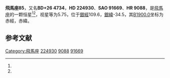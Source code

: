 {{Starbox begin
| name = 飛馬座85
}}
{{Starbox observe
| epoch = [[J2000.0|J2000.0]]
| constell = [[飛馬座|飛馬座]]<ref name=SIMBAD>{{cite web
 | url=http://simbad.u-strasbg.fr/simbad/sim-id?Ident=HR+9088
 | title=Pulsating variable Star
 | publisher=Centre de Données astronomiques de Strasbourg
 | work=SIMBAD
 | accessdate=2012-07-13
 | archive-date=2019-09-16
 | archive-url=https://web.archive.org/web/20190916114837/http://simbad.u-strasbg.fr/simbad/sim-id?Ident=HR+9088
 | dead-url=no
 }}</ref><ref name=DATA>{{cite web
 | url=http://vizier.u-strasbg.fr/viz-bin/VizieR-5?-out.add=.&-source=5050&-corr=PK=HR&-out.max=9999&HR=9088
 | title=VizieR Detailed Page
 | accessdate=2012-07-13
 | archive-date=2019-09-24
 | archive-url=https://web.archive.org/web/20190924201627/http://vizier.u-strasbg.fr/viz-bin/VizieR-5?-out.add=.&-source=5050&-corr=PK=HR&-out.max=9999&HR=9088
 | dead-url=no
 }}</ref>
| 星官 = 
| ra = {{RA|0|2|10.2}}<ref name=SIMBAD /><ref name=DATA />
| dec = {{DEC|+27|4|55}}<ref name=SIMBAD /><ref name=DATA />
| appmag_v = 5.75<ref name=SIMBAD /><ref name=DATA />
}}
{{Starbox character
| class = G5VbFe-2<ref name=SIMBAD /><ref name=DATA />
| b-v = 0.67<ref name=SIMBAD /><ref name=DATA />
| u-b = 0.05<ref name=SIMBAD /><ref name=DATA />
| r-i = 0.43<ref name=SIMBAD /><ref name=DATA />
| variable = 
}}
{{Starbox astrometry
| radial_v = 0.05
| prop_mo_ra = -36
| parallax = 0.083
| p_error = 
}}
{{Starbox catalog
| names =BD+26 4734，[[SAO星表|SAO]] 91669，[[HD星表|HD]] 224930，[[HR星表|HR]] 9088}}
{{Starbox reference |Simbad=HR+9088}}
{{Starbox end}}

'''飛馬座85'''，又名'''BD+26 4734'''，'''HD 224930'''、'''SAO 91669'''、'''HR 9088'''，是[[飛馬座|飛馬座]]的一颗恒星<ref name=SIMBAD /><ref name=DATA />，视星等为5.75，位于[[銀道座標系|銀經]]109.6，[[銀道座標系|銀緯]]-34.5，其[[B1900.0|B1900.0]]坐标为赤經{{RA|23|56|56.7}}，赤緯{{DEC|+26|-34.5|10}}。

== 参考文献 ==
{{reflist}}

{{飞马座恒星}}

[[Category:飛馬座|Category:飛馬座]]
[[Category:HD和HDE天體|224930]]
[[Category:HR天體|9088]]
[[Category:SAO天體|91669]]


{{star-stub}}